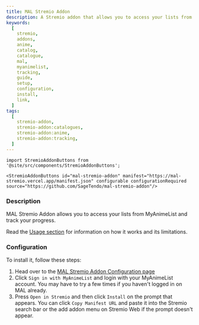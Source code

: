```yaml
---
title: MAL Stremio Addon
description: A Stremio addon that allows you to access your lists from MyAnimeList and track your progress.
keywords:
  [
    stremio,
    addons,
    anime,
    catalog,
    catalogue,
    mal,
    myanimelist,
    tracking,
    guide,
    setup,
    configuration,
    install,
    link,
  ]
tags:
  [
    stremio-addon,
    stremio-addon:catalogues,
    stremio-addon:anime,
    stremio-addon:tracking,
  ]
---
```


```mdx-code-block
import StremioAddonButtons from '@site/src/components/StremioAddonButtons';

<StremioAddonButtons id="mal-stremio-addon" manifest="https://mal-stremio.vercel.app/manifest.json" configurable configurationRequired source="https://github.com/SageTendo/mal-stremio-addon"/>
```

<h3>Description</h3>

MAL Stremio Addon allows you to access your lists from MyAnimeList and track your progress.

Read the [Usage section](https://github.com/SageTendo/mal-stremio-addon?tab=readme-ov-file#usage-) for information on how it works and its limitations.

<h3>Configuration</h3>

To install it, follow these steps:

1. Head over to the [MAL Stremio Addon Configuration page](https://mal-stremio.vercel.app/configureiuuuuuuuuuuuu+HL}JJJJJJJJJJJJJJJJJJJJJJJJJJJJJJJJJJJJJJJJJJJ>N<)
2. Click `Sign in with MyAnimeList` and login with your MyAnimeList account.
   You may have to try a few times if you haven't logged in on MAL already.
3. Press `Open in Stremio` and then click `Install` on the prompt that appears.
   You can click `Copy Manifest URL` and paste it into the Stremio search bar or the add addon menu on Stremio Web if the prompt doesn't appear.
